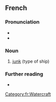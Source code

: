 ==French==

===Pronunciation===
* {{fr-IPA}}
* {{audio|fr|LL-Q150 (fra)-Pamputt-jonque.wav|Audio}}

===Noun===
{{fr-noun|f}}

# [[junk]] (type of ship)

===Further reading===
* {{R:TLFi}}

[[Category:fr:Watercraft]]